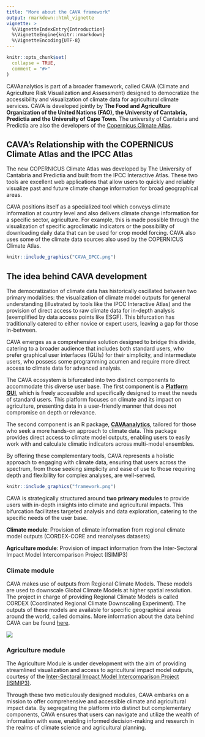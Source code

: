 ```yaml
---
title: "More about the CAVA framework"
output: rmarkdown::html_vignette
vignette: >
  %\VignetteIndexEntry{Introduction}
  %\VignetteEngine{knitr::rmarkdown}
  %\VignetteEncoding{UTF-8}
---
```


```r
knitr::opts_chunk$set(
  collapse = TRUE,
  comment = "#>"
)
```

CAVAanalytics is part of a broader framework, called CAVA (Climate and Agriculture Risk Visualization and Assessment) designed to democratize the accessibility and visualization of climate data for agricultural climate services. CAVA is developed jointly by **The Food and Agriculture Organization of the United Nations (FAO), the University of Cantabria, Predictia and the University of Cape Town**. The university of Cantabria and Predictia are also the developers of the [Copernicus Climate Atlas](https://climate.copernicus.eu/copernicus-interactive-climate-atlas-game-changer-policymakers#:~:text=The%20new%20Copernicus%20Interactive%20Climate,future%20climate%20change%20information%20using).

## CAVA's Relationship with the COPERNICUS Climate Atlas and the IPCC Atlas

The new COPERNICUS Climate Atlas was developed by The University of Cantabria and Predictia and built from the IPCC Interactive Atlas. These two tools are excellent web applications that allow users to quickly and reliably visualize past and future climate change information for broad geographical areas.

CAVA positions itself as a specialized tool which conveys climate information at country level and also delivers climate change information for a specific sector, agriculture. For example, this is made possible through the visualization of specific agroclimatic indicators or the possibility of downloading daily data that can be used for crop model forcing. CAVA also uses some of the climate data sources also used by the COPERNICUS Climate Atlas. 


```r

knitr::include_graphics("CAVA_IPCC.png")

```

## The idea behind CAVA development

The democratization of climate data has historically oscillated between two primary modalities: the visualization of climate model outputs for general understanding (illustrated by tools like the IPCC Interactive Atlas) and the provision of direct access to raw climate data for in-depth analysis (exemplified by data access points like ESGF). This bifurcation has traditionally catered to either novice or expert users, leaving a gap for those in-between.

CAVA emerges as a comprehensive solution designed to bridge this divide, catering to a broader audience that includes both standard users, who prefer graphical user interfaces (GUIs) for their simplicity, and intermediate users, who possess some programming acumen and require more direct access to climate data for advanced analysis.

The CAVA ecosystem is bifurcated into two distinct components to accommodate this diverse user base. The first component is a [**Platform GUI**](https://fao-cava.predictia.es/), which is freely accessible and specifically designed to meet the needs of standard users. This platform focuses on climate and its impact on agriculture, presenting data in a user-friendly manner that does not compromise on depth or relevance.

The second component is an R package, [**CAVAanalytics**](https://risk-team.github.io/CAVAanalytics/), tailored for those who seek a more hands-on approach to climate data. This package provides direct access to climate model outputs, enabling users to easily work with and calculate climatic indicators across multi-model ensembles.

By offering these complementary tools, CAVA represents a holistic approach to engaging with climate data, ensuring that users across the spectrum, from those seeking simplicity and ease of use to those requiring depth and flexibility for complex analyses, are well-served.

```r

knitr::include_graphics("framework.png")

```
CAVA is strategically structured around **two primary modules** to provide users with in-depth insights into climate and agricultural impacts. This bifurcation facilitates targeted analysis and data exploration, catering to the specific needs of the user base.

**Climate module**: Provision of climate information from regional climate model outputs (CORDEX-CORE and reanalyses datasets)

**Agriculture module**: Provision of impact information from the Inter-Sectoral Impact Model Intercomparison Project (ISIMIP3) 

### Climate module
CAVA makes use of outputs from Regional Climate Models. These models are used to downscale Global Climate Models at higher spatial resolution. The project in charge of providing Regional Climate Models is called CORDEX (Coordinated Regional Climate Downscaling Experiment). The outputs of these models are available for specific geographical areas around the world, called domains. More information about the data behind CAVA can be found [here](https://risk-team.github.io/CAVAanalytics/articles/Introduction.html).

![](domains.png){#fig:figure-2}

### Agriculture module
The Agriculture Module is under development with the aim of providing streamlined visualization and access to agricultural impact model outputs, courtesy of the [Inter-Sectoral Impact Model Intercomparison Project (ISIMIP3)](https://www.isimip.org/about/).

Through these two meticulously designed modules, CAVA embarks on a mission to offer comprehensive and accessible climate and agricultural impact data. By segregating the platform into distinct but complementary components, CAVA ensures that users can navigate and utilize the wealth of information with ease, enabling informed decision-making and research in the realms of climate science and agricultural planning.


